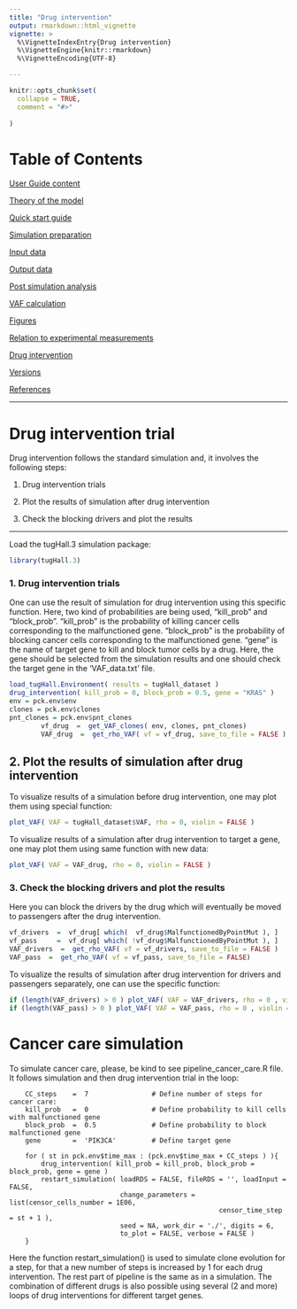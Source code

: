 ```yaml
---
title: "Drug intervention"
output: rmarkdown::html_vignette
vignette: >
  %\VignetteIndexEntry{Drug intervention}
  %\VignetteEngine{knitr::rmarkdown}
  %\VignetteEncoding{UTF-8}

---
```



```r
knitr::opts_chunk$set(
  collapse = TRUE,
  comment = "#>"
  
)
```


# Table of Contents

[User Guide content](A_User_Guide.html)

[Theory of the model](B_Theory.html)

[Quick start guide](C_Quick_start.html)

[Simulation preparation](D_Simulation.html)

[Input data](E_Input.html)

[Output data](F_Output.html)

[Post simulation analysis](G_Analysis.html)

[VAF calculation](H_VAF.html)

[Figures](I_Figures.html)

[Relation to experimental measurements](J_Relation.html)

[Drug intervention](K_Drug_intervention.html)

[Versions](L_Versions.html)

[References](M_References.html)

---

# Drug intervention trial      
        
Drug intervention follows the standard simulation and, it involves the following steps:

1. Drug intervention trials

2. Plot the results of simulation after drug intervention

3. Check the blocking drivers and plot the results


---
Load the tugHall.3 simulation package:

```r
library(tugHall.3)
```
            

### 1. Drug intervention trials

One can use the result of simulation for drug intervention using this specific function. 
Here, two kind of probabilities are being used, "kill_prob" and "block_prob".  "kill_prob" is the probability of killing cancer cells corresponding to the malfunctioned gene. "block_prob" is the probability of blocking cancer cells corresponding to the malfunctioned gene. "gene" is the name of target gene to kill and block tumor cells by a drug. Here, the gene should be selected from the simulation results and one should check the target gene in the 'VAF_data.txt' file.

```r
load_tugHall.Environment( results = tugHall_dataset )
drug_intervention( kill_prob = 0, block_prob = 0.5, gene = "KRAS" )
env = pck.env$env 
clones = pck.env$clones
pnt_clones = pck.env$pnt_clones
        vf_drug  =  get_VAF_clones( env, clones, pnt_clones)
        VAF_drug  =  get_rho_VAF( vf = vf_drug, save_to_file = FALSE )
```



## 2. Plot the results of simulation after drug intervention

To visualize results of a simulation before drug intervention,
one may plot them using special function:

```r
plot_VAF( VAF = tugHall_dataset$VAF, rho = 0, violin = FALSE )
```

To visualize results of a simulation after drug intervention to target a gene, one may plot them using same function with new data:

```r
plot_VAF( VAF = VAF_drug, rho = 0, violin = FALSE )
```


### 3. Check the blocking drivers and plot the results

Here you can block the drivers by the drug which will eventually be moved to passengers after the drug intervention.

```r
vf_drivers  =  vf_drug[ which(  vf_drug$MalfunctionedByPointMut ), ]
vf_pass     =  vf_drug[ which( !vf_drug$MalfunctionedByPointMut ), ]
VAF_drivers  =  get_rho_VAF( vf = vf_drivers, save_to_file = FALSE )
VAF_pass  =  get_rho_VAF( vf = vf_pass, save_to_file = FALSE)
```
        


To visualize the results of simulation after drug intervention for drivers and passengers separately, one can use the specific function:
    
```r
if (length(VAF_drivers) > 0 ) plot_VAF( VAF = VAF_drivers, rho = 0 , violin = FALSE )
if (length(VAF_pass) > 0 ) plot_VAF( VAF = VAF_pass, rho = 0 , violin = FALSE )
```
            

# Cancer care simulation

To simulate cancer care, please, be kind to see 
pipeline_cancer_care.R file. It follows simulation and 
then drug intervention trial in the loop:

        CC_steps    =  7                # Define number of steps for cancer care:
        kill_prob   =  0                # Define probability to kill cells with malfunctioned gene
        block_prob  =  0.5              # Define probability to block malfunctioned gene
        gene        =  'PIK3CA'         # Define target gene
        
        for ( st in pck.env$time_max : (pck.env$time_max + CC_steps ) ){
            drug_intervention( kill_prob = kill_prob, block_prob = block_prob, gene = gene )
            restart_simulation( loadRDS = FALSE, fileRDS = '', loadInput = FALSE,
                                change_parameters = list(censor_cells_number = 1E06,
                                                         censor_time_step = st + 1 ),
                                seed = NA, work_dir = './', digits = 6, 
                                to_plot = FALSE, verbose = FALSE )
        }

Here the function restart_simulation() is used to simulate clone evolution for a step,
for that a new number of steps is increased by 1 for each drug intervention. 
The rest part of pipeline is the same as in a simulation.
The combination of different drugs is also possible using several (2 and more) loops of drug interventions for different target genes.

